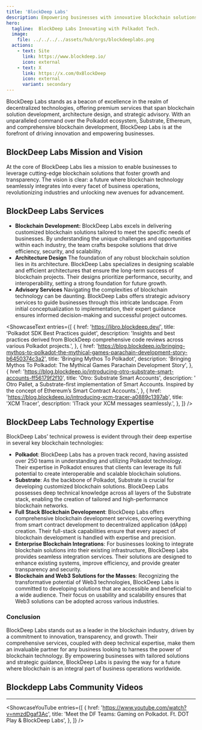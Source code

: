 ```yaml
---
title: 'BlockDeep Labs'
description: Empowering businesses with innovative blockchain solutions, expert architecture design, and strategic advisory services. Leading in Polkadot and Substrate.
hero:
  tagline:  BlockDeep Labs Innovating with Polkadot Tech.
  image: 
    file: ../../../../assets/hub/orgs/blockdeeplabs.png
  actions:
    - text: Site
      link: https://www.blockdeep.io/
      icon: external
    - text: X
      link: https://x.com/0xBlockDeep
      icon: external
      variant: secondary
---
```



BlockDeep Labs stands as a beacon of excellence in the realm of decentralized technologies, offering premium services that span blockchain solution development, architecture design, and strategic advisory. With an unparalleled command over the Polkadot ecosystem, Substrate, Ethereum, and comprehensive blockchain development, BlockDeep Labs is at the forefront of driving innovation and empowering businesses.

## BlockDeep Labs Mission and Vision
At the core of BlockDeep Labs lies a mission to enable businesses to leverage cutting-edge blockchain solutions that foster growth and transparency. The vision is clear: a future where blockchain technology seamlessly integrates into every facet of business operations, revolutionizing industries and unlocking new avenues for advancement.

## BlockDeep Labs Services
- **Blockchain Development:** BlockDeep Labs excels in delivering customized blockchain solutions tailored to meet the specific needs of businesses. By understanding the unique challenges and opportunities within each industry, the team crafts bespoke solutions that drive efficiency, security, and scalability.
- **Architecture Design**
The foundation of any robust blockchain solution lies in its architecture. BlockDeep Labs specializes in designing scalable and efficient architectures that ensure the long-term success of blockchain projects. Their designs prioritize performance, security, and interoperability, setting a strong foundation for future growth.
- **Advisory Services**
Navigating the complexities of blockchain technology can be daunting. BlockDeep Labs offers strategic advisory services to guide businesses through this intricate landscape. From initial conceptualization to implementation, their expert guidance ensures informed decision-making and successful project outcomes.

<ShowcaseText
  entries={[
        {
      href: 'https://libro.blockdeep.dev/',
      title: 'Polkadot SDK Best Practices guidet',
      description: 'Insights and best practices derived from BlockDeep comprehensive code reviews across various Polkadot projects.',
    },
        {
      href: 'https://blog.blockdeep.io/bringing-mythos-to-polkadot-the-mythical-games-parachain-development-story-b6450374c3a2',
      title: 'Bringing Mythos To Polkadot',
      description: 'Bringing Mythos To Polkadot: The Mythical Games Parachain Development Story',
    },
    {
      href: 'https://blog.blockdeep.io/introducing-otro-substrate-smart-accounts-ff56179f2f10',
      title: 'Otro: Substrate Smart Accounts',
      description: ' Otro Pallet, a Substrate-first implementation of Smart Accounts. Inspired by the concept of Ethereum’s Smart Contract Accounts.',
    },
              {
      href: 'https://blog.blockdeep.io/introducing-xcm-tracer-a0889c1397ab',
      title: 'XCM Tracer',
      description: 'ITrack your XCM messages seamlessly.',
    },
  ]}
/>


## BlockDeep Labs Technology Expertise
BlockDeep Labs’ technical prowess is evident through their deep expertise in several key blockchain technologies:
- **Polkadot**: BlockDeep Labs has a proven track record, having assisted over 250 teams in understanding and utilizing Polkadot technology. Their expertise in Polkadot ensures that clients can leverage its full potential to create interoperable and scalable blockchain solutions.
- **Substrate**: As the backbone of Polkadot, Substrate is crucial for developing customized blockchain solutions. BlockDeep Labs possesses deep technical knowledge across all layers of the Substrate stack, enabling the creation of tailored and high-performance blockchain networks.
- **Full Stack Blockchain Development**: BlockDeep Labs offers comprehensive blockchain development services, covering everything from smart contract development to decentralized application (dApp) creation. Their full-stack capabilities ensure that every aspect of blockchain development is handled with expertise and precision.
- **Enterprise Blockchain Integrations**: For businesses looking to integrate blockchain solutions into their existing infrastructure, BlockDeep Labs provides seamless integration services. Their solutions are designed to enhance existing systems, improve efficiency, and provide greater transparency and security.
- **Blockchain and Web3 Solutions for the Masses**: Recognizing the transformative potential of Web3 technologies, BlockDeep Labs is committed to developing solutions that are accessible and beneficial to a wide audience. Their focus on usability and scalability ensures that Web3 solutions can be adopted across various industries.

### Conclusion
BlockDeep Labs stands out as a leader in the blockchain industry, driven by a commitment to innovation, transparency, and growth. Their comprehensive services, coupled with deep technical expertise, make them an invaluable partner for any business looking to harness the power of blockchain technology. By empowering businesses with tailored solutions and strategic guidance, BlockDeep Labs is paving the way for a future where blockchain is an integral part of business operations worldwide.

## Blockdepp Labs Community Videos
----------------
<ShowcaseYouTube
  entries={[
          {
      href: 'https://www.youtube.com/watch?v=nmzdDgaf3Ac',
      title: 'Meet the DF Teams: Gaming on Polkadot. Ft. DOT Play & BlockDeep Labs',
     },
  ]}
/>